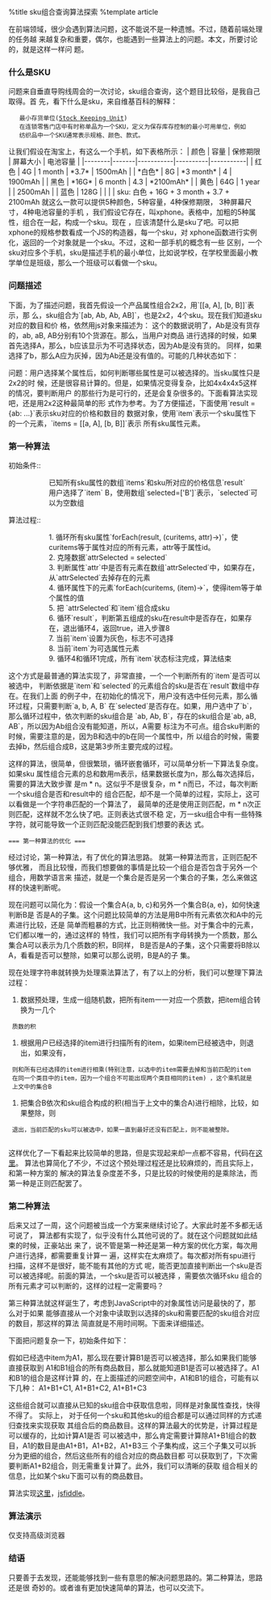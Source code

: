 %title sku组合查询算法探索
%template article

在前端领域，很少会遇到算法问题，这不能说不是一种遗憾。不过，随着前端处理的任务越
来越复杂和重要，偶尔，也能遇到一些算法上的问题。本文，所要讨论的，就是这样一样问
题。

=== 什么是SKU ===

问题来自垂直导购线周会的一次讨论，sku组合查询，这个题目比较俗，是我自己取得。首
先，看下什么是sku，来自维基百科的解释：
    最小存货单位([[http://en.wikipedia.org/wiki/Stock-keeping_unit|Stock Keeping Unit]])
    在连锁零售门店中有时称单品为一个SKU，定义为保存库存控制的最小可用单位，例如
    纺织品中一个SKU通常表示规格、颜色、款式。
让我们假设在淘宝上，有这么一个手机，如下表格所示：
| 颜色   | 容量  | 保修期限  | 屏幕大小 | 电池容量  |
|--------|-------|-----------|----------|-----------|
| 红色   | 4G    | 1 month   | *3.7*    | 1500mAh   |
| *白色* | 8G    | *3 month* | 4        | 1900mAh   |
| 黑色   | *16G* | 6 month   | 4.3      | *2100mAh* |
| 黄色   | 64G   | 1 year    |          | 2500mAh   |
| 蓝色   | 128G  |           |          |           |
sku: 白色 + 16G + 3 month + 3.7 + 2100mAh
就这么一款可以提供5种颜色，5种容量，4种保修期限， 3种屏幕尺寸，4种电池容量的手机
，我们假设它存在，叫xphone。表格中，加粗的5种属性，组合在一起，构成一个sku。现在
，应该清楚什么是sku了吧。可以把xphone的规格参数看成一个JS的构造器，每一个sku，对
xphone函数进行实例化，返回的一个对象就是一个sku。不过，这和一部手机的概念有一些
区别，一个sku对应多个手机，sku是描述手机的最小单位，比如说学校，在学校里面最小教
学单位是班级，那么一个班级可以看做一个sku。

=== 问题描述 ===

下面，为了描述问题，我首先假设一个产品属性组合2x2，用`[[a, A], [b, B]]`表示，那
么，sku组合为`[ab, Ab, Ab, AB]`，也是2x2，4个sku。现在我们知道sku对应的数目和价
格，依然用js对象来描述为：
{{{javascript 
  {
    ab: {amount: 10, price: 20}
    aB: {amount: 10, price: 30}
    AB: {amount: 10, price: 40}
  }
  }}}
这个的数据说明了，Ab是没有货存的，ab, aB, AB分别有10个货源在。那么，当用户对商品
进行选择的时候，如果首先选择A，那么，b应该显示为不可选择状态，因为Ab是没有货的。
同样，如果选择了b，那么A应为灰掉，因为Ab还是没有值的。可能的几种状态如下：

{{{class="html J_run"
<div class="ui-inline-block">
  初始状态
  <div class="group">
    <span class="text">属性1：</span>
    <button id="A" class="btn">A</button>
    <button id="a" class="btn">a</button>
  </div>
  <div class="group">
    <span class="text">属性2：</span>
    <button id="B" class="btn">B</button>
    <button id="b" class="btn">b</button>
  </div>
</div>
<div class="ui-inline-block">
  1. 选中b，A禁止
  <div class="group">
    <span class="text">属性1：</span>
    <button id="A" class="btn disabled">A</button>
    <button id="a" class="btn">a</button>
  </div>
  <div class="group">
    <span class="text">属性2：</span>
    <button id="B" class="btn">B</button>
    <button id="b" class="btn active btn-warning">b</button>
  </div>
</div>
<div class="ui-inline-block">
  2. 选中A，b禁止
  <div class="group">
    <span class="text">属性1：</span>
    <button id="A" class="btn active btn-warning">A</button>
    <button id="a" class="btn">a</button>
  </div>
  <div class="group">
    <span class="text">属性2：</span>
    <button id="B" class="btn">B</button>
    <button id="b" class="btn disabled">b</button>
  </div>
</div>
<div class="ui-inline-block">
  3. 选中AB，价格为40
  <div class="group">
    <span class="text">属性1：</span>
    <button id="A" class="btn active btn-warning">A</button>
    <button id="a" class="btn">a</button>
  </div>
  <div class="group">
    <span class="text">属性2：</span>
    <button id="B" class="btn active btn-warning">B</button>
    <button id="b" class="btn disabled">b</button>
  </div>
</div>
  }}}
  
问题：用户选择某个属性后，如何判断哪些属性是可以被选择的。当sku属性只是2x2的时
候，还是很容易计算的。但是，如果情况变得复杂，比如4x4x4x5这样的情况，要判断用户
的那些行为是可行的，还是会复杂很多的。下面看算法实现吧，还是用2x2这种最简单的形
式作为参考。为了方便描述，下面使用`result = {ab: ...}`表示sku对应的价格和数目的
数据对象，使用`item`表示一个sku属性下的一个元素，`items = [[a, A], [b, B]]`表示
所有sku属性元素。

=== 第一种算法 ===

初始条件::
:: 已知所有sku属性的数组`items`和sku所对应的价格信息`result`
:: 用户选择了`item` B，使用数组`selected=['B']`表示，`selected`可以为空数组

算法过程::
:: 1. 循环所有sku属性`forEach(result, (curitems, attr)->)`，使curitems等于属性对应的所有元素，attr等于属性id。
:: 2. 克隆数据`attrSelected = selected`
:: 3. 判断属性`attr`中是否有元素在数组`attrSelected`中，如果存在，从`attrSelected`去掉存在的元素
:: 4. 循环属性下的元素`forEach(curitems, (item)->`，使得item等于单个属性的值
:: 5. 把 `attrSelected`和`item`组合成sku
:: 6. 循环`result`，判断第五组成的sku在result中是否存在，如果存在，退出循环4，返回true，进入步骤8
:: 7. 当前`item`设置为灰色，标志不可选择
:: 8. 当前`item`为可选属性元素
:: 9. 循环4和循环1完成，所有`item`状态标注完成，算法结束

这个方式是最普通的算法实现了，非常直接，一个一个判断所有的`item`是否可以被选中，
判断依据是`item`和`selected`的元素组合的sku是否在`result`数组中存在。在我们上面
的例子中，在初始化的情况下，用户没有选中任何元素，那么循环过程，只需要判断`a, b, A, B`
在`selected`是否存在。如果，用户选中了`b`，那么循环过程中，依次判断的sku组合是
`ab, Ab, B`，存在的sku组合是`ab, aB, AB`，所以因为Ab组合没有能知道，所以，A需要
标注为不可点。组合sku判断的时候，需要注意的是，因为B和选中的b在同一个属性中，所
以组合的时候，需要去掉b，然后组合成B，这是第3步所主要完成的过程。

这样的算法，很简单，但很繁琐，循环嵌套循环，可以简单分析一下算法复杂度。如果sku
属性组合元素的总和数用m表示，结果数据长度为n，那么每次选择后，需要的算法大致步骤
是m * n。这似乎不是很复杂，m * n而已，不过，每次判断一个sku组合是否和result中的
组合匹配，却不是一个简单的过程，实际上，这可以看做是一个字符串匹配的一个算法了，
最简单的还是使用正则匹配，m * n次正则匹配，这样就不怎么快了吧。正则表达式很不稳
定，万一sku组合中有一些特殊字符，就可能导致一个正则匹配没能匹配到我们想要的表达
式。

 === 第一种算法的优化 ===

经过讨论，第一种算法，有了优化的算法思路。 就第一种算法而言，正则匹配不够优雅，
而且比较慢，而我们想要做的事情是比较一个组合是否包含于另外一个组合，用数学语言来
描述，就是一个集合是否是另一个集合的子集，怎么来做这样的快速判断呢。

现在问题可以简化为：假设一个集合A{a, b, c}和另外一个集合B{a, e}，如何快速判断B是
否是A的子集。这个问题比较简单的方法是用B中所有元素依次和A中的元素进行比较，还是
简单而粗暴的方式，比正则稍微快一些。对于集合中的元素，它们都以唯一的，通过这样的
特性，我们可以把所有字母转换为一个质数，那么集合A可以表示为几个质数的积，B同样，
B是否是A的子集，这个只需要将B除以A，看看是否可以整除，如果可以那么说明，B是A的子
集。

现在处理字符串就转换为处理乘法算法了，有了以上的分析，我们可以整理下算法过程：

# 数据预处理，生成一组随机数，把所有item一一对应一个质数，把item组合转换为一几个
  质数的积
# 根据用户已经选择的item进行扫描所有的item，如果item已经被选中，则退出，如果没有，
  则和所有已经选择的item进行相乘(特别注意，以选中的item需要去掉和当前匹配的item
  在同一个类目中的item，因为一个组合不可能出现两个类目相同的item) ，这个乘机就是
  上文中的集合B
# 把集合B依次和sku组合构成的积(相当于上文中的集合A)进行相除，比较，如果整除，则
  退出，当前匹配的sku可以被选中，如果一直到最好还没有匹配上，则不能被整除。
  
这样优化了一下看起来比较简单的思路，但是实现起来却一点都不容易，代码在[[https://gist.github.com/2141756|这里]]。
算法也算简化了不少，不过这个预处理过程还是比较麻烦的，而且实际上，和第一种方案的
解决的算法复杂度差不多，只是比较的时候使用的是乘除法，而第一种是正则匹配罢了。

=== 第二种算法 ===

后来又过了一周，这个问题被当成一个方案来继续讨论了。大家此时差不多都无话可说了，
算法都有实现了，似乎没有什么其他可说的了。就在这个问题就如此结束的时候，正豪站出
来了，说不管是第一种还是第一种方案的优化方案，每次用户进行选择，都需要重复计算一
遍，这样实在太麻烦了。每次都对所有spu进行扫描，这样不是很好，能不能有其他的方式
呢，能否更加直接判断出一个sku是否可以被选择呢。前面的算法，一个sku是否可以被选择
，需要依次循环sku 组合的所有元素才可以判断的，这样的过程一定需要吗？

第三种算法就这样诞生了，考虑到JavaScript中的对象属性访问是最快的了，那么对于如果
能够直接从一个对象中读取到以选择的sku和需要匹配的sku组合对应的数目，那这样的算法
简直就是不用时间啊。下面来详细描述。

下面把问题复杂一下，初始条件如下：

{{{class="html J_run"
<div class="ui-inline-block">
  初始状态，选中A1
  <div class="group">
    <span class="text">属性1：</span>
    <button id="A" class="btn active btn-warning">A1</button>
    <button id="a" class="btn">A2</button>
    <button class="btn">A3</button>
    <button class="btn">A4</button>
  </div>
  <div class="group">
    <span class="text">属性2：</span>
    <button id="B" class="btn">B1</button>
    <button id="b" class="btn">B2</button>
    <button class="btn">B3</button>
  </div>
  <div class="group">
    <span class="text">属性3：</span>
    <button class="btn">C1</button>
    <button class="btn">C2</button>
    <button class="btn">C3</button>
  </div>
  <div class="group">
    <button id="A" class="btn active btn-warning">A1</button>
    = 
    <button id="A" class="btn active btn-warning">A1</button>
    <button class="btn ">B1</button>
    + 
    <button id="A" class="btn active btn-warning">A1</button>
    <button class="btn ">B2</button>
    +
    <button id="A" class="btn active btn-warning">A1</button>
    <button class="btn ">B3</button>
  </div>
  <div class="group">
    <button id="A" class="btn active btn-warning">A1</button>
    <button class="btn ">B1</button>
    = 
    <button id="A" class="btn active btn-warning">A1</button>
    <button class="btn ">B1</button>
    <button class="btn ">C1</button>
    + 
    <button id="A" class="btn active btn-warning">A1</button>
    <button class="btn ">B1</button>
    <button class="btn ">C2</button>
    +
    <button id="A" class="btn active btn-warning">A1</button>
    <button class="btn ">B1</button>
    <button class="btn ">C3</button>
  </div>
  <div class="group">
    <button id="A" class="btn active btn-warning">A1</button>
    <button class="btn ">B2</button>
    = 
    <button id="A" class="btn active btn-warning">A1</button>
    <button class="btn ">B2</button>
    <button class="btn ">C1</button>
    + 
    <button id="A" class="btn active btn-warning">A1</button>
    <button class="btn ">B2</button>
    <button class="btn ">C2</button>
    +
    <button id="A" class="btn active btn-warning">A1</button>
    <button class="btn ">B2</button>
    <button class="btn ">C3</button>
  </div>
  <div class="group">
    <button id="A" class="btn active btn-warning">A1</button>
    <button class="btn ">B3</button>
    = 
    <button id="A" class="btn active btn-warning">A1</button>
    <button class="btn ">B3</button>
    <button class="btn ">C1</button>
    + 
    <button id="A" class="btn active btn-warning">A1</button>
    <button class="btn ">B3</button>
    <button class="btn ">C2</button>
    +
    <button id="A" class="btn active btn-warning">A1</button>
    <button class="btn ">B3</button>
    <button class="btn ">C3</button>
  </div>
  A1+B1+C1这样的组合可以直接从result中获得数据结果。
</div>
  }}}

假如已经选中item为A1，那么现在要计算B1是否可以被选择，那么如果我们能够直接获取到
A1和B1组合的所有商品数目，那么就能知道B1是否可以被选择了。A1和B1的组合是这样计算
的，在上面描述的问题空间中，A1和B1的组合，可能有以下几种： A1+B1+C1, A1+B1+C2,
A1+B1+C3

这些组合就可以直接从已知的sku组合中获取信息啦，同样是对象属性查找，快得不得了。
实际上， 对于任何一个sku和其他sku的组合都是可以通过同样的方式递归查找来实现获取
其组合后的商品数目。这样的算法最大的优势是，计算过程是可以缓存的，比如计算A1是否
可以被选中，那么肯定需要计算除A1+B1组合的数目，A1的数目是由A1+B1，A1+B2，A1+B3三
个子集构成，这三个子集又可以拆分为更细的组合，然后这些所有的组合对应的商品数目都
可以获取到了，下次需要判断A1+B2组合，则无需重复计算了。此外，我们可以清晰的获取
组合相关的信息，比如某个sku下面可以有的商品数目。

算法实现[[https://gist.github.com/3074516|这里]]，[[http://jsfiddle.net/cctvu/9Y54x/|jsfiddle]]。

=== 算法演示 ===

仅支持高级浏览器

{{{class="html J_run" data-js="./js/path.js"
第一种算法：
<br>
<div class="ui-inline-block" id="J_demo"></div>
<br>
第二种算法
<div class="ui-inline-block" id="J_demo_1"></div>
<div id="J_open_way"></div>
  }}}


=== 结语 ===

只要善于去发现，还能能够找到一些有意思的解决问题思路的。第二种算法，思路还是很
奇妙的。或者谁有更加快速简单的算法，也可以交流下。
